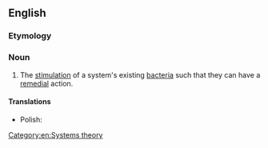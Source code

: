 ==English==

===Etymology===
{{prefix|en|bio|stimulation}}

===Noun===
{{wikipedia}}
{{en-noun|~}}

# {{lb|en|biology}} The [[stimulation]] of a system's existing [[bacteria]] such that they can have a [[remedial]] action.

====Translations====
{{trans-top}}
{{trans-mid}}
* Polish: {{t|pl|biostymulacja|f}}
{{trans-bottom}}

[[Category:en:Systems theory]]